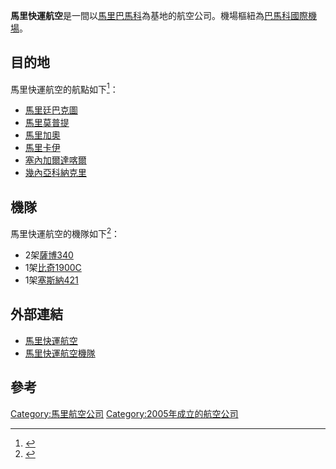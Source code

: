 {{Infobox Airline
| airline        = 馬里快運航空<br>Mali Air Express
| logo           =
| logo_size      =
| fleet_size     = 4
| destinations   = 6
| IATA           = -
| ICAO           = VXP
| callsign       =
| parent         =
| company_slogan =
| founded        = 2005年
| headquarters   = {{Flag icon|Mali}} [[馬里|馬里]][[巴科馬|巴科馬]]
| key_people     =
| hubs           = [[巴科馬國際機場|巴科馬國際機場]]
| secondary_hubs =
| focus_cities   =
| frequent_flyer =
| lounge         =
| alliance       =
| website        = http://www.mae-mali.com
}}
'''馬里快運航空'''是一間以[[馬里|馬里]][[巴馬科|巴馬科]]為基地的航空公司。機場樞紐為[[巴馬科國際機場|巴馬科國際機場]]。
==目的地==
馬里快運航空的航點如下<ref>{{cite web |url=http://www.mae-mali.com/destinations.asp |title=存档副本 |accessdate=2011-06-13 |deadurl=yes |archiveurl=https://web.archive.org/web/20110714020337/http://www.mae-mali.com/destinations.asp |archivedate=2011-07-14 }}</ref>：
*[[馬里|馬里]][[廷巴克圖|廷巴克圖]]
*[[馬里|馬里]][[莫普提|莫普提]]
*[[馬里|馬里]][[加奧|加奧]]
*[[馬里|馬里]][[卡伊|卡伊]]
*[[塞內加爾|塞內加爾]][[達喀爾|達喀爾]]
*[[幾內亞|幾內亞]][[科納克里|科納克里]]
==機隊==
馬里快運航空的機隊如下<ref>{{cite web |url=http://www.mae-mali.com/flotte.asp |title=存档副本 |accessdate=2011-06-13 |deadurl=yes |archiveurl=https://web.archive.org/web/20110628213028/http://www.mae-mali.com/flotte.asp |archivedate=2011-06-28 }}</ref>：

*2架[[薩博340|薩博340]]
*1架[[比奇1900|比奇1900]]C
*1架[[塞斯納421|塞斯納421]]

==外部連結==
*[http://www.mae-mali.com 馬里快運航空] {{Wayback|url=http://www.mae-mali.com/ |date=20200928182253 }}
*[https://web.archive.org/web/20120229172526/http://www.ch-aviation.ch/aircraft.php?search=set&airline=MAE&al_op=1 馬里快運航空機隊]

==參考==
{{reflist}}

{{馬里航空公司}}

[[Category:馬里航空公司|Category:馬里航空公司]]
[[Category:2005年成立的航空公司|Category:2005年成立的航空公司]]

{{Mali-stub}}